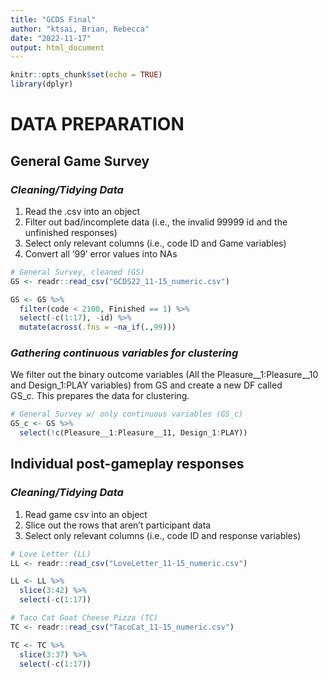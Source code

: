 ```yaml
---
title: "GCDS Final"
author: "ktsai, Brian, Rebecca"
date: "2022-11-17"
output: html_document
---
```


```r
knitr::opts_chunk$set(echo = TRUE)
library(dplyr)
```

# **DATA PREPARATION**

## General Game Survey

### *Cleaning/Tidying Data*

1. Read the .csv into an object  
2. Filter out bad/incomplete data (i.e., the invalid 99999 id and the unfinished responses)  
3. Select only relevant columns (i.e., code ID and Game variables)  
4. Convert all '99' error values into NAs

```r
# General Survey, cleaned (GS)
GS <- readr::read_csv("GCDS22_11-15_numeric.csv")

GS <- GS %>% 
  filter(code < 2100, Finished == 1) %>%
  select(-c(1:17), -id) %>%
  mutate(across(.fns = ~na_if(.,99)))

```

### *Gathering continuous variables for clustering*

We filter out the binary outcome variables (All the Pleasure__1:Pleasure__10 and Design_1:PLAY variables)   from GS and create a new DF called GS_c. This prepares the data for clustering.

```r
# General Survey w/ only continuous variables (GS_c)
GS_c <- GS %>% 
  select(!c(Pleasure__1:Pleasure__11, Design_1:PLAY)) 

```


## Individual post-gameplay responses

### *Cleaning/Tidying Data*

1. Read game csv into an object  
2. Slice out the rows that aren't participant data   
3. Select only relevant columns (i.e., code ID and response variables)  

```r
# Love Letter (LL)
LL <- readr::read_csv("LoveLetter_11-15_numeric.csv")

LL <- LL %>%
  slice(3:42) %>% 
  select(-c(1:17))

# Taco Cat Goat Cheese Pizza (TC)
TC <- readr::read_csv("TacoCat_11-15_numeric.csv")

TC <- TC %>%
  slice(3:37) %>% 
  select(-c(1:17))

```


